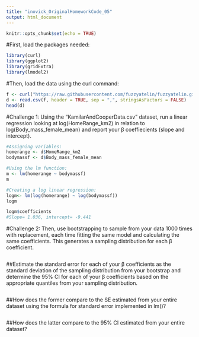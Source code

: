 ```yaml
---
title: "inovick_OriginalHomeworkCode_05"
output: html_document
---
```


```r
knitr::opts_chunk$set(echo = TRUE)
```

#First, load the packages needed:
```r
library(curl)
library(ggplot2)
library(gridExtra)
library(lmodel2)
```
#Then, load the data using the curl command:
```r
f <- curl("https://raw.githubusercontent.com/fuzzyatelin/fuzzyatelin.github.io/master/AN588_Fall21/KamilarAndCooperData.csv")
d <- read.csv(f, header = TRUE, sep = ",", stringsAsFactors = FALSE)
head(d)
```

#Challenge 1: Using the “KamilarAndCooperData.csv” dataset, run a linear regression looking at log(HomeRange_km2) in relation to log(Body_mass_female_mean) and report your β coeffiecients (slope and intercept).
```r
#Assigning variables:
homerange <- d$HomeRange_km2
bodymassf <- d$Body_mass_female_mean

#Using the lm function:
m <- lm(homerange ~ bodymassf)
m

#Creating a log linear regression:
logm<- lm(log(homerange) ~ log(bodymassf))
logm

logm$coefficients
#Slope= 1.036, intercept= -9.441
```

#Challenge 2: Then, use bootstrapping to sample from your data 1000 times with replacement, each time fitting the same model and calculating the same coefficients. This generates a sampling distribution for each β coefficient.
```r

```

##Estimate the standard error for each of your β coefficients as the standard deviation of the sampling distribution from your bootstrap and determine the 95% CI for each of your β coefficients based on the appropriate quantiles from your sampling distribution.
```r


```

##How does the former compare to the SE estimated from your entire dataset using the formula for standard error implemented in lm()?
```r

```

##How does the latter compare to the 95% CI estimated from your entire dataset?
```r

```
